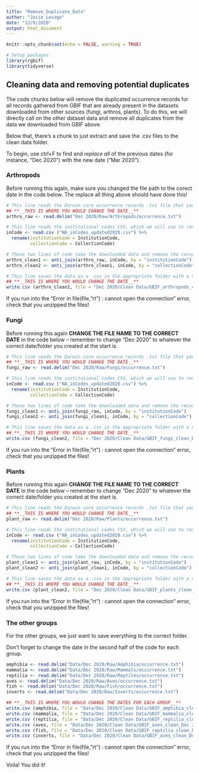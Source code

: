 ```yaml
---
title: "Remove_Duplicate_Data"
author: "Josie Lesage"
date: "12/9/2020"
output: html_document
---
```



```r
knitr::opts_chunk$set(echo = FALSE, warning = TRUE)

# Setup packages
library(rgbif)
library(tidyverse)
```


## Cleaning data and removing potential duplicates
The code chunks below will remove the duplicated occurrence records for all records gathered from GBIF that are already present in the datasets downloaded from other sources (fungi, arthros, plants). To do this, we will directly call on the other dataset data and remove all duplicates from the data we downloaded from GBIF above. 

Below that, there's a chunk to just extract and save the .csv files to the clean data folder.

To begin, use ctrl+F to find and *replace all* of the previous dates (for instance, "Dec 2020") with the new date ("Mar 2020").

### Arthropods
Before running this again, make sure you changed the file path to the corect date in the code below. The replace all thing above should have done this!

```r
# This line reads the Darwin core occurrence records .txt file that you unzipped from the appropriate folder
## **__THIS IS WHERE YOU WOULD CHANGE THE DATE__**
arthro_raw <- read.delim("Dec 2020/Raw/Arthropods/occurrence.txt")

# This line reads the institutional codes CSV, which we will use to remove the dupes from symbiota. Technically we don't need to do this after the first time, but it doesn't hurt to keep consistent.
inCode <- read.csv ("NA_inCodes_updated2020.csv") %>%
  rename(institutionCode = InstitutionCode,
         collectionCode = CollectionCode)

# These two lines of code take the downloaded data and remove the records that match the collections and institutions already included in symbiota
arthro_clean1 <- anti_join(arthro_raw, inCode, by = "institutionCode")
arthro_clean2 <- anti_join(arthro_clean1, inCode, by = "collectionCode")

# This line saves the data as a .csv in the appropriate folder with a new name
## **__THIS IS WHERE YOU WOULD CHANGE THE DATE__**
write.csv (arthro_clean2, file = "Dec 2020/Clean Data/GBIF_arthropods_clean_Dec 2020.csv", na="", row.names=FALSE)
```

If you run into the "Error in file(file, "rt") : cannot open the connection" error, check that you unzipped the files!

### Fungi
Before running this again **CHANGE THE FILE NAME TO THE CORRECT DATE** in the code below -- remember to change "Dec 2020" to whatever the correct date/folder you created at the start is.

```r
# This line reads the Darwin core occurrence records .txt file that you unzipped from the appropriate folder
## **__THIS IS WHERE YOU WOULD CHANGE THE DATE__**
fungi_raw <- read.delim("Dec 2020/Raw/Fungi/occurrence.txt")

# This line reads the institutional codes CSV, which we will use to remove the dupes from symbiota. Technically we don't need to do this after the first time, but it doesn't hurt to keep consistent.
inCode <- read.csv ("NA_inCodes_updated2020.csv") %>%
  rename(institutionCode = InstitutionCode,
         collectionCode = CollectionCode)

# These two lines of code take the downloaded data and remove the records that match the collections and institutions already included in symbiota
fungi_clean1 <- anti_join(fungi_raw, inCode, by = "institutionCode")
fungi_clean2 <- anti_join(fungi_clean1, inCode, by = "collectionCode")

# This line saves the data as a .csv in the appropriate folder with a new name
## **__THIS IS WHERE YOU WOULD CHANGE THE DATE__**
write.csv (fungi_clean2, file = "Dec 2020/Clean Data/GBIF_fungi_clean_Dec 2020.csv", na="", row.names=FALSE)
```


If you run into the "Error in file(file, "rt") : cannot open the connection" error, check that you unzipped the files!

### Plants
Before running this again **CHANGE THE FILE NAME TO THE CORRECT DATE** in the code below -- remember to change "Dec 2020" to whatever the correct date/folder you created at the start is.

```r
# This line reads the Darwin core occurrence records .txt file that you unzipped from the appropriate folder
## **__THIS IS WHERE YOU WOULD CHANGE THE DATE__**
plant_raw <- read.delim("Dec 2020/Raw/Plants/occurrence.txt")

# This line reads the institutional codes CSV, which we will use to remove the dupes from symbiota. Technically we don't need to do this after the first time, but it doesn't hurt to keep consistent. 
inCode <- read.csv ("NA_inCodes_updated2020.csv") %>%
  rename(institutionCode = InstitutionCode,
         collectionCode = CollectionCode)

# These two lines of code take the downloaded data and remove the records that match the collections and institutions already included in symbiota
plant_clean1 <- anti_join(plant_raw, inCode, by = "institutionCode")
plant_clean2 <- anti_join(plant_clean1, inCode, by = "collectionCode")

# This line saves the data as a .csv in the appropriate folder with a new name
## **__THIS IS WHERE YOU WOULD CHANGE THE DATE__**
write.csv (plant_clean2, file = "Dec 2020/Clean Data/GBIF_plants_clean_Dec 2020.csv", na="", row.names=FALSE)
```


If you run into the "Error in file(file, "rt") : cannot open the connection" error, check that you unzipped the files!


### The other groups
For the other groups, we just want to save everything to the correct folder.

Don't forget to change the date in the second half of the code for each group.
```r
amphibia <- read.delim("Data/Dec 2020/Raw/Amphibia/occurrence.txt")
mammalia <- read.delim("Data/Dec 2020/Raw/Mammals/occurrence.txt")
reptilia <- read.delim("Data/Dec 2020/Raw/Reptiles/occurrence.txt")
aves <- read.delim("Data/Dec 2020/Raw/Aves/occurrence.txt")
fish <- read.delim("Data/Dec 2020/Raw/Fish/occurrence.txt")
inverts <- read.delim("Data/Dec 2020/Raw/Inverts/occurrence.txt")

## **__THIS IS WHERE YOU WOULD CHANGE THE DATES FOR EACH GROUP__**
write.csv (amphibia, file = "Data/Dec 2020/Clean Data/GBIF_amphibia_clean_Dec 2020.csv", na="", row.names=FALSE)
write.csv (mammalia, file = "Data/Dec 2020/Clean Data/GBIF_mammalia_clean_Dec 2020.csv", na="", row.names=FALSE)
write.csv (reptilia, file = "Data/Dec 2020/Clean Data/GBIF_reptilia_clean_Dec 2020.csv", na="", row.names=FALSE)
write.csv (aves, file = "Data/Dec 2020/Clean Data/GBIF_aves_clean_Dec 2020.csv", na="", row.names=FALSE)
write.csv (fish, file = "Data/Dec 2020/Clean Data/GBIF_reptilia_clean_Dec 2020.csv", na="", row.names=FALSE)
write.csv (inverts, file = "Data/Dec 2020/Clean Data/GBIF_aves_clean_Dec 2020.csv", na="", row.names=FALSE)

```


If you run into the "Error in file(file, "rt") : cannot open the connection" error, check that you unzipped the files!

Voila! You did it!
